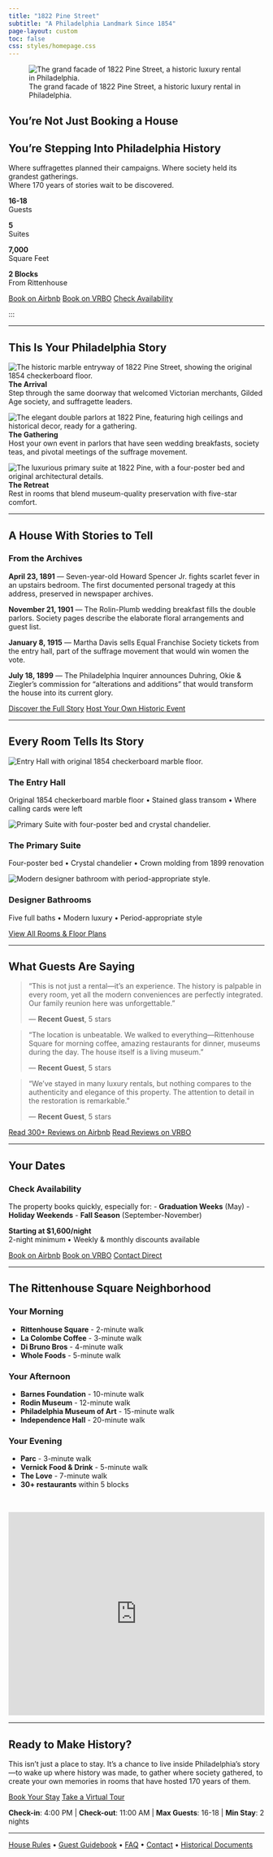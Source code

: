 ```yaml
---
title: "1822 Pine Street"
subtitle: "A Philadelphia Landmark Since 1854"
page-layout: custom
toc: false
css: styles/homepage.css
---
```


::: {.hero-full}
![The grand facade of 1822 Pine Street, a historic luxury rental in Philadelphia.](images/property/DSC00064.jpg){.hero-image}
:::

::: {.hero-overlay}
::: {.hero-content}
# You're Not Just Booking a House

## You're Stepping Into Philadelphia History

Where suffragettes planned their campaigns. Where society held its grandest gatherings.  
Where 170 years of stories wait to be discovered.

::: {.hero-stats}
::: {.stat}
**16-18**  
Guests
:::
::: {.stat}
**5**  
Suites
:::
::: {.stat}
**7,000**  
Square Feet
:::
::: {.stat}
**2 Blocks**  
From Rittenhouse
:::
:::

::: {.hero-cta}
[Book on Airbnb](https://www.airbnb.com/rooms/6000930){.btn .btn-primary .btn-lg}
[Book on VRBO](https://www.vrbo.com/757481){.btn .btn-secondary .btn-lg}
[Check Availability](#availability){.btn .btn-outline-light .btn-lg}
:::
:::
:::
:::

---

::: {.photo-story}
## This Is Your Philadelphia Story

::: {.story-grid}
::: {.story-card}
![The historic marble entryway of 1822 Pine Street, showing the original 1854 checkerboard floor.](images/property/DSC00066.jpg)
**The Arrival**  
Step through the same doorway that welcomed Victorian merchants, Gilded Age society, and suffragette leaders.
:::

::: {.story-card}
![The elegant double parlors at 1822 Pine, featuring high ceilings and historical decor, ready for a gathering.](images/property/DSC00090.jpg)
**The Gathering**  
Host your own event in parlors that have seen wedding breakfasts, society teas, and pivotal meetings of the suffrage movement.
:::

::: {.story-card}
![The luxurious primary suite at 1822 Pine, with a four-poster bed and original architectural details.](images/property/DSC00084.jpg)
**The Retreat**  
Rest in rooms that blend museum-quality preservation with five-star comfort.
:::
:::
:::

---

::: {.the-story}
## A House With Stories to Tell

### From the Archives

**April 23, 1891** — Seven-year-old Howard Spencer Jr. fights scarlet fever in an upstairs bedroom. The first documented personal tragedy at this address, preserved in newspaper archives.

**November 21, 1901** — The Rolin-Plumb wedding breakfast fills the double parlors. Society pages describe the elaborate floral arrangements and guest list.

**January 8, 1915** — Martha Davis sells Equal Franchise Society tickets from the entry hall, part of the suffrage movement that would win women the vote.

**July 18, 1899** — The Philadelphia Inquirer announces Duhring, Okie & Ziegler's commission for "alterations and additions" that would transform the house into its current glory.

::: {.story-cta}
[Discover the Full Story](story.qmd){.btn .btn-primary}
[Host Your Own Historic Event](events.qmd){.btn .btn-outline-primary}
:::
:::

---

::: {.room-showcase}
## Every Room Tells Its Story

```{=html}
<div class="room-carousel">
  <div class="room-slide active">
    <img src="images/property/DSC00066.jpg" alt="Entry Hall with original 1854 checkerboard marble floor.">
    <div class="room-info">
      <h3>The Entry Hall</h3>
      <p>Original 1854 checkerboard marble floor • Stained glass transom • Where calling cards were left</p>
    </div>
  </div>
  <div class="room-slide">
    <img src="images/property/DSC00084.jpg" alt="Primary Suite with four-poster bed and crystal chandelier.">
    <div class="room-info">
      <h3>The Primary Suite</h3>
      <p>Four-poster bed • Crystal chandelier • Crown molding from 1899 renovation</p>
    </div>
  </div>
  <div class="room-slide">
    <img src="images/property/DSC00076.jpg" alt="Modern designer bathroom with period-appropriate style.">
    <div class="room-info">
      <h3>Designer Bathrooms</h3>
      <p>Five full baths • Modern luxury • Period-appropriate style</p>
    </div>
  </div>
</div>
```

[View All Rooms & Floor Plans](floor-plans-events.qmd){.btn .btn-primary .btn-lg}
:::

---

::: {.reviews-section}
## What Guests Are Saying

::: {.reviews-grid}
::: {.review}
> "This is not just a rental—it's an experience. The history is palpable in every room, yet all the modern conveniences are perfectly integrated. Our family reunion here was unforgettable."
> 
> — **Recent Guest**, 5 stars
:::

::: {.review}
> "The location is unbeatable. We walked to everything—Rittenhouse Square for morning coffee, amazing restaurants for dinner, museums during the day. The house itself is a living museum."
> 
> — **Recent Guest**, 5 stars
:::

::: {.review}
> "We've stayed in many luxury rentals, but nothing compares to the authenticity and elegance of this property. The attention to detail in the restoration is remarkable."
> 
> — **Recent Guest**, 5 stars
:::
:::

::: {.reviews-cta}
[Read 300+ Reviews on Airbnb](https://www.airbnb.com/rooms/6000930#reviews){.btn .btn-outline-primary}
[Read Reviews on VRBO](https://www.vrbo.com/757481#reviews){.btn .btn-outline-primary}
:::
:::

---

::: {#availability .availability}
## Your Dates

::: {.booking-widget}
### Check Availability

The property books quickly, especially for:
- **Graduation Weeks** (May)
- **Holiday Weekends**
- **Fall Season** (September-November)

::: {.rates-preview}
**Starting at $1,600/night**  
2-night minimum • Weekly & monthly discounts available
:::

::: {.booking-buttons}
[Book on Airbnb](https://www.airbnb.com/rooms/6000930){.btn .btn-primary .btn-lg}
[Book on VRBO](https://www.vrbo.com/757481){.btn .btn-secondary .btn-lg}
[Contact Direct](contact.qmd){.btn .btn-outline-primary .btn-lg}
:::
:::
:::

---

::: {.location-section}
## The Rittenhouse Square Neighborhood

::: {.location-grid}
::: {.location-feature}
### Your Morning
- **Rittenhouse Square** - 2-minute walk
- **La Colombe Coffee** - 3-minute walk
- **Di Bruno Bros** - 4-minute walk
- **Whole Foods** - 5-minute walk
:::

::: {.location-feature}
### Your Afternoon
- **Barnes Foundation** - 10-minute walk
- **Rodin Museum** - 12-minute walk
- **Philadelphia Museum of Art** - 15-minute walk
- **Independence Hall** - 20-minute walk
:::

::: {.location-feature}
### Your Evening
- **Parc** - 3-minute walk
- **Vernick Food & Drink** - 5-minute walk
- **The Love** - 7-minute walk
- **30+ restaurants** within 5 blocks
:::
:::

<iframe 
  src="https://www.google.com/maps/embed?pb=!1m18!1m12!1m3!1d3058.7387145601584!2d-75.17538068461816!3d39.94773897942209!2m3!1f0!2f0!3f0!3m2!1i1024!2i768!4f13.1!3m3!1m2!1s0x89c6c6318c3f3d55%3A0x3b2e4d8c5f7f9f55!2s1822%20Pine%20St%2C%20Philadelphia%2C%20PA%2019103!5e0!3m2!1sen!2sus!4v1234567890" 
  width="100%" 
  height="400" 
  style="border:0; margin-top: 2rem;" 
  allowfullscreen="" 
  loading="lazy">
</iframe>
:::

---

::: {.final-cta}
## Ready to Make History?

This isn't just a place to stay. It's a chance to live inside Philadelphia's story—to wake up where history was made, to gather where society gathered, to create your own memories in rooms that have hosted 170 years of them.

::: {.cta-buttons}
[Book Your Stay](https://www.airbnb.com/rooms/6000930){.btn .btn-primary .btn-xl}
[Take a Virtual Tour](floor-plans-events.qmd){.btn .btn-outline-primary .btn-xl}
:::

::: {.quick-facts}
**Check-in**: 4:00 PM | **Check-out**: 11:00 AM | **Max Guests**: 16-18 | **Min Stay**: 2 nights
:::
:::

---

::: {.footer-links}
[House Rules](house-rules.qmd) • [Guest Guidebook](guidebook.qmd) • [FAQ](faq.qmd) • [Contact](contact.qmd) • [Historical Documents](documents.qmd)
:::
